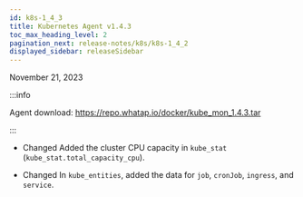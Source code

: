 ```yaml
---
id: k8s-1_4_3
title: Kubernetes Agent v1.4.3
toc_max_heading_level: 2
pagination_next: release-notes/k8s/k8s-1_4_2
displayed_sidebar: releaseSidebar
---
```


November 21, 2023

:::info

Agent download: https://repo.whatap.io/docker/kube_mon_1.4.3.tar

:::

- <Status>Changed</Status> Added the cluster CPU capacity in <code>kube_stat</code> (<code>kube_stat.total_capacity_cpu</code>).

- <Status>Changed</Status> In <code>kube_entities</code>, added the data for <code>job</code>, <code>cronJob</code>, <code>ingress</code>, and <code>service</code>.

